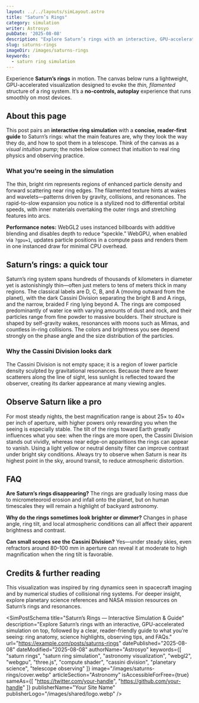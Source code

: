 ```yaml
---
layout: ../../layouts/simLayout.astro
title: "Saturn’s Rings"
category: simulation
writer: Astrosyo
pubDate: '2025-08-08'
description: "Explore Saturn’s rings with an interactive, GPU-accelerated simulation on top, followed by a clear, reader-friendly guide to what you’re seeing: ring anatomy, science highlights, observing tips, and FAQs."
slug: saturns-rings
imageDir: /images/saturns-rings
keywords:
  - saturn ring simulation
---
```



<div class="sim-container centered_flex">
  <p class="Tool-Explanation">Experience <strong>Saturn’s rings</strong> in motion. The canvas below runs a lightweight, GPU-accelerated visualization designed to evoke the <em>thin, filamented</em> structure of a ring system. It’s a <strong>no-controls, autoplay</strong> experience that runs smoothly on most devices.</p>

  <div class="sim-stage" aria-label="Saturn ring simulation canvas">
    <SimCanvas slug="saturns-rings" />
  </div>

  <figcaption class="sim-caption"></figcaption>
</div>

<div class="sim-article">

  <h2 id="about-this-page">About this page</h2>
  <p>
    This post pairs an <strong>interactive ring simulation</strong> with a <strong>concise, reader-first guide</strong> to Saturn’s rings: what the main features are, why they look the way they do, and how to spot them in a telescope. Think of the canvas as a <em>visual intuition pump</em>; the notes below connect that intuition to real ring physics and observing practice.
  </p>

  <h3 id="what-youre-seeing">What you’re seeing in the simulation</h3>
  <p>
    The thin, bright rim represents regions of enhanced particle density and forward scattering near ring edges. The filamented texture hints at wakes and wavelets—patterns driven by gravity, collisions, and resonances. The rapid-to-slow expansion you notice is a stylized nod to differential orbital speeds, with inner materials overtaking the outer rings and stretching features into arcs.
  </p>

  <aside class="note">
    <strong>Performance notes:</strong> WebGL2 uses instanced billboards with additive blending and disables depth to reduce “speckle.” WebGPU, when enabled via <code>?gpu=1</code>, updates particle positions in a compute pass and renders them in one instanced draw for minimal CPU overhead.
  </aside>

  <h2 id="saturns-rings-quick-tour">Saturn’s rings: a quick tour</h2>
  <p>
    Saturn’s ring system spans hundreds of thousands of kilometers in diameter yet is astonishingly thin—often just meters to tens of meters thick in many regions. The classical labels are D, C, B, and A (moving outward from the planet), with the dark Cassini Division separating the bright B and A rings, and the narrow, braided F ring lying beyond A. The rings are composed predominantly of water ice with varying amounts of dust and rock, and their particles range from fine powder to massive boulders. Their structure is shaped by self-gravity wakes, resonances with moons such as Mimas, and countless in-ring collisions. The colors and brightness you see depend strongly on the phase angle and the size distribution of the particles.
  </p>

  <h3 id="why-the-cassini-division-looks-dark">Why the Cassini Division looks dark</h3>
  <p>
    The Cassini Division is not empty space; it is a region of lower particle density sculpted by gravitational resonances. Because there are fewer scatterers along the line of sight, less sunlight is reflected toward the observer, creating its darker appearance at many viewing angles.
  </p>

  <h2 id="observe-saturn-like-a-pro">Observe Saturn like a pro</h2>
  <p>
    For most steady nights, the best magnification range is about 25× to 40× per inch of aperture, with higher powers only rewarding you when the seeing is especially stable. The tilt of the rings toward Earth greatly influences what you see: when the rings are more open, the Cassini Division stands out vividly, whereas near edge-on apparitions the rings can appear to vanish. Using a light yellow or neutral density filter can improve contrast under bright sky conditions. Always try to observe when Saturn is near its highest point in the sky, around transit, to reduce atmospheric distortion.
  </p>

  <h2 id="faq">FAQ</h2>
  <p>
    <strong>Are Saturn’s rings disappearing?</strong> The rings are gradually losing mass due to micrometeoroid erosion and infall onto the planet, but on human timescales they will remain a highlight of backyard astronomy.
  </p>
  <p>
    <strong>Why do the rings sometimes look brighter or dimmer?</strong> Changes in phase angle, ring tilt, and local atmospheric conditions can all affect their apparent brightness and contrast.
  </p>
  <p>
    <strong>Can small scopes see the Cassini Division?</strong> Yes—under steady skies, even refractors around 80–100&nbsp;mm in aperture can reveal it at moderate to high magnification when the ring tilt is favorable.
  </p>

  <h2 id="credits-further-reading">Credits & further reading</h2>
  <p>
    This visualization was inspired by ring dynamics seen in spacecraft imaging and by numerical studies of collisional ring systems. For deeper insight, explore planetary science references and NASA mission resources on Saturn’s rings and resonances.
  </p>

</div>

<SimPostSchema
  title="Saturn’s Rings — Interactive Simulation & Guide"
  description="Explore Saturn’s rings with an interactive, GPU-accelerated simulation on top, followed by a clear, reader-friendly guide to what you’re seeing: ring anatomy, science highlights, observing tips, and FAQs."
  url="https://example.com/posts/saturns-rings"
  datePublished="2025-08-08"
  dateModified="2025-08-08"
  authorName="Astrosyo"
  keywords={[
    "saturn rings",
    "saturn ring simulation",
    "astronomy visualization",
    "webgl2",
    "webgpu",
    "three.js",
    "compute shader",
    "cassini division",
    "planetary science",
    "telescope observing"
  ]}
  image="/images/saturns-rings/cover.webp"
  articleSection="Astronomy"
  isAccessibleForFree={true}
  sameAs={[
    "https://twitter.com/your-handle",
    "https://github.com/your-handle"
  ]}
  publisherName="Your Site Name"
  publisherLogo="/images/shared/logo.webp"
/>